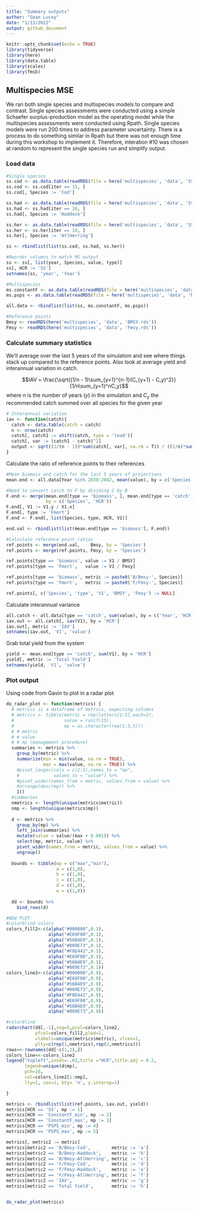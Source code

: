 ```yaml
---
title: "Summary outputs"
author: "Sean Lucey"
date: "1/13/2022"
output: github_document
---
```


```r
knitr::opts_chunk$set(echo = TRUE)
library(tidyverse)
library(here)
library(data.table)
library(scales)
library(fmsb)
```

## Multispecies MSE

We ran both single species and multispecies models to compare and contrast.  Single species assessments were conducted using a simple Schaefer surplus-production model as the operating model while the multispecies assessments were conducted using Rpath.  Single species models were run 200 times to address parameter uncertainty.  There is a process to do something similar in Rpath but there was not enough time during this workshop to implement it.  Therefore, interation #10 was chosen at random to represent the single species run and simplify output.

### Load data
```r
#Single species
ss.cod <- as.data.table(readRDS(file = here('multispecies', 'data', 'SS_Cod.rds')))
ss.cod <- ss.cod[iter == 15, ]
ss.cod[, Species := 'Cod']

ss.had <- as.data.table(readRDS(file = here('multispecies', 'data', 'SS_Haddock.rds')))
ss.had <- ss.had[iter == 10, ]
ss.had[, Species := 'Haddock']

ss.her <- as.data.table(readRDS(file = here('multispecies', 'data', 'SS_Herring.rds')))
ss.her <- ss.her[iter == 10, ]
ss.her[, Species := 'AtlHerring']

ss <- rbindlist(list(ss.cod, ss.had, ss.her))

#Reorder columns to match MS output
ss <- ss[, list(year, Species, value, type)]
ss[, HCR := 'SS']
setnames(ss, 'year', 'Year')

#Multispecies
ms.constantF <- as.data.table(readRDS(file = here('multispecies', 'data', 'MS_ConstantF.rds')))
ms.psps <- as.data.table(readRDS(file = here('multispecies', 'data', 'MS_PSPS.rds')))

all.data <- rbindlist(list(ss, ms.constantF, ms.psps))

#Reference points
Bmsy <- readRDS(here('multispecies', 'data', 'BMSY.rds'))
Fmsy <- readRDS(here('multispecies', 'data', 'Fmsy.rds'))
```

### Calculate summary statistics

We'll average over the last 5 years of the simulation and see where things stack up compared to the reference points.  Also look at average yield and interannual variation in catch.

$$IAV = \frac{\sqrt{(1/n - 1)\sum_{y=1}^{n-1}(C_{y+1} - C_y)^2}}{1/n\sum_{y=1}^nC_y}$$
where $n$ is the number of years ($y$) in the simulation and $C_y$ the recommended catch summed over all species for the given year

```r
# Interannual variation
iav <- function(catch){
  catch <- data.table(catch = catch)
  n <- nrow(catch)
  catch[, catch1 := shift(catch, type = 'lead')]
  catch[, var := (catch1 - catch)^2]
  output <- sqrt((1/(n - 1))*sum(catch[, var], na.rm = T)) / ((1/n)*sum(catch[, catch]))
}
```

Calculate the ratio of reference points to their references

```r
#Mean biomass and catch for the last 5 years of projections
mean.end <- all.data[Year %in% 2038:2042, mean(value), by = c('Species', 'type', 'HCR')]

#Need to convert catch to F by dividing C by B
F.end <- merge(mean.end[type == 'biomass', ], mean.end[type == 'catch', ], 
               by = c('Species', 'HCR'))
F.end[, V1 := V1.y / V1.x]
F.end[, type := 'Fmort']
F.end <- F.end[, list(Species, type, HCR, V1)]

end.val <- rbindlist(list(mean.end[type == 'biomass'], F.end))

#Calculate reference point ratios
ref.points <- merge(end.val,    Bmsy, by = 'Species')
ref.points <- merge(ref.points, Fmsy, by = 'Species')

ref.points[type == 'biomass', value := V1 / BMSY]
ref.points[type == 'Fmort',   value := V1 / Fmsy]

ref.points[type == 'biomass', metric := paste0('B/Bmsy-', Species)]
ref.points[type == 'Fmort',   metric := paste0('F/Fmsy-', Species)]

ref.points[, c('Species', 'type', 'V1', 'BMSY', 'Fmsy') := NULL]
```

Calculate interannual variance

```r
all.catch <- all.data[type == 'catch', sum(value), by = c('Year', 'HCR')]
iav.out <- all.catch[, iav(V1), by = 'HCR']
iav.out[, metric := 'IAV']
setnames(iav.out, 'V1', 'value')
```

Grab total yield from the system

```r
yield <- mean.end[type == 'catch', sum(V1), by = 'HCR']
yield[, metric := 'Total Yield']
setnames(yield, 'V1', 'value')
```

### Plot output

Using code from Gavin to plot in a radar plot

```r
do_radar_plot <- function(metrics) {
  # metrics is a dataframe of metrics, expecting columns
  # metrics <- tibble(metric = rep(letters[1:5],each=3),
  #                   value = runif(15),
  #                   mp = as.character(rep(1:3,5)))
  # # metric 
  # # value
  # # mp (management procedure)
  summaries <- metrics %>% 
    group_by(metric) %>% 
    summarize(min = min(value, na.rm = TRUE),
              max = max(value, na.rm = TRUE)) %>% 
    #pivot_longer(cols = c(2:3),names_to = "mp",
    #             values_to = "value") %>% 
    #pivot_wider(names_from = metric, values_from = value) %>% 
    #arrange(desc(mp)) %>% 
    I()
  #summaries  
  nmetrics <- length(unique(metrics$metric))
  nmp <- length(unique(metrics$mp))
    
  d <- metrics %>% 
    group_by(mp) %>% 
    left_join(summaries) %>% 
    mutate(value = value/(max + 0.001)) %>% 
    select(mp, metric, value) %>% 
    pivot_wider(names_from = metric, values_from = value) %>% 
    ungroup()
  
  bounds <- tibble(mp = c("max","min"),
                   a = c(1,0),
                   b = c(1,0),
                   c = c(1,0),
                   d = c(1,0),
                   e = c(1,0))
  
  dd <- bounds %>% 
    bind_rows(d)

#NEW PLOT
#colorblind colors
colors_fill2<-c(alpha("#000000",0.1),
                alpha("#E69F00",0.1),
                alpha("#56B4E9",0.1),
                alpha("#009E73",0.1),
                alpha("#F0E442",0.1),
                alpha("#E69F00",0.1),
                alpha("#56B4E9",0.1),
                alpha("#009E73",0.1))
colors_line2<-c(alpha("#000000",0.9),
                alpha("#E69F00",0.9),
                alpha("#56B4E9",0.9),
                alpha("#009E73",0.9),
                alpha("#F0E442",0.9),
                alpha("#E69F00",0.9),
                alpha("#56B4E9",0.9),
                alpha("#009E73",0.9))

#colorblind
radarchart(dd[,-1],seg=5,pcol=colors_line2,
           pfcol=colors_fill2,plwd=2,
           vlabels=unique(metrics$metric), vlcex=1,
           plty=c(rep(1,nmetrics),rep(2,nmetrics)))
rows<<-rownames(dd[-c(1,2),])
colors_line<<-colors_line2
legend("topleft",inset=-.01,title ="HCR",title.adj = 0.2,
       legend=unique(d$mp),
       pch=16,
       col=colors_line2[1:nmp],
       lty=1, cex=1, bty= 'n', y.intersp=1)

}
```

```r
metrics <- rbindlist(list(ref.points, iav.out, yield))
metrics[HCR == 'SS', mp := 1]
metrics[HCR == 'ConstantF_min', mp := 2]
metrics[HCR == 'ConstantF_max', mp := 3]
metrics[HCR == 'PSPS_min', mp := 4]
metrics[HCR == 'PSPS_max', mp := 5]

metrics[, metric2 := metric]
metrics[metric2 == 'B/Bmsy-Cod',        metric := 'a']
metrics[metric2 == 'B/Bmsy-Haddock',    metric := 'b']
metrics[metric2 == 'B/Bmsy-AtlHerring', metric := 'c']
metrics[metric2 == 'F/Fmsy-Cod',        metric := 'd']
metrics[metric2 == 'F/Fmsy-Haddock',    metric := 'e']
metrics[metric2 == 'F/Fmsy-AtlHerring', metric := 'f']
metrics[metric2 == 'IAV',               metric := 'g']
metrics[metric2 == 'Total Yield',       metric := 'h']


do_radar_plot(metrics)
```





